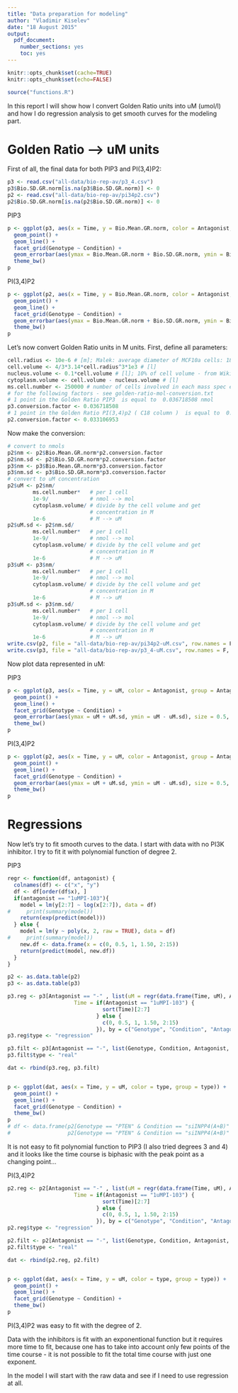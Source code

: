 ```yaml
---
title: "Data preparation for modeling"
author: "Vladimir Kiselev"
date: "18 August 2015"
output:
  pdf_document:
    number_sections: yes
    toc: yes
---
```


```r
knitr::opts_chunk$set(cache=TRUE)
knitr::opts_chunk$set(echo=FALSE)
```

```r
source("functions.R")
```

In this report I will show how I convert Golden Ratio units into uM (umol/l) and how I do regression analysis to get smooth curves for the modeling part.

# Golden Ratio --> uM units

First of all, the final data for both PIP3 and PI(3,4)P2:

```r
p3 <- read.csv("all-data/bio-rep-av/p3_4.csv")
p3$Bio.SD.GR.norm[is.na(p3$Bio.SD.GR.norm)] <- 0
p2 <- read.csv("all-data/bio-rep-av/pi34p2.csv")
p2$Bio.SD.GR.norm[is.na(p2$Bio.SD.GR.norm)] <- 0
```

PIP3

```r
p <- ggplot(p3, aes(x = Time, y = Bio.Mean.GR.norm, color = Antagonist, group = Antagonist)) +
  geom_point() +
  geom_line() +
  facet_grid(Genotype ~ Condition) +
  geom_errorbar(aes(ymax = Bio.Mean.GR.norm + Bio.SD.GR.norm, ymin = Bio.Mean.GR.norm - Bio.SD.GR.norm), size = 0.5, width = 0.2) +
  theme_bw()
p
```

PI(3,4)P2

```r
p <- ggplot(p2, aes(x = Time, y = Bio.Mean.GR.norm, color = Antagonist, group = Antagonist)) +
  geom_point() +
  geom_line() +
  facet_grid(Genotype ~ Condition) +
  geom_errorbar(aes(ymax = Bio.Mean.GR.norm + Bio.SD.GR.norm, ymin = Bio.Mean.GR.norm - Bio.SD.GR.norm), size = 0.5, width = 0.2) +
  theme_bw()
p
```

Let's now convert Golden Ratio units in M units. First, define all parameters:

```r
cell.radius <- 10e-6 # [m]; Malek: average diameter of MCF10a cells: 18.7 um
cell.volume <- 4/3*3.14*cell.radius^3*1e3 # [l]
nucleus.volume <- 0.1*cell.volume # [l]; 10% of cell volume - from Wikipedia
cytoplasm.volume <- cell.volume - nucleus.volume # [l]
ms.cell.number <- 250000 # number of cells involved in each mass spec experiment
# for the following factors - see golden-ratio-mol-conversion.txt
# 1 point in the Golden Ratio PIP3  is equal to  0.036718508 nmol 
p3.conversion.factor <- 0.036718508
# 1 point in the Golden Ratio PI(3,4)p2 ( C18 column )  is equal to  0.033106953 nmol
p2.conversion.factor <- 0.033106953
```

Now make the conversion:

```r
# convert to nmols
p2$nm <- p2$Bio.Mean.GR.norm*p2.conversion.factor
p2$nm.sd <- p2$Bio.SD.GR.norm*p2.conversion.factor
p3$nm <- p3$Bio.Mean.GR.norm*p3.conversion.factor
p3$nm.sd <- p3$Bio.SD.GR.norm*p3.conversion.factor
# convert to uM concentration
p2$uM <- p2$nm/
        ms.cell.number*   # per 1 cell
        1e-9/             # nmol --> mol
        cytoplasm.volume/ # divide by the cell volume and get 
                          # concentration in M
        1e-6              # M --> uM
p2$uM.sd <- p2$nm.sd/
        ms.cell.number*   # per 1 cell
        1e-9/             # nmol --> mol
        cytoplasm.volume/ # divide by the cell volume and get 
                          # concentration in M
        1e-6              # M --> uM
p3$uM <- p3$nm/
        ms.cell.number*   # per 1 cell
        1e-9/             # nmol --> mol
        cytoplasm.volume/ # divide by the cell volume and get 
                          # concentration in M
        1e-6              # M --> uM
p3$uM.sd <- p3$nm.sd/
        ms.cell.number*   # per 1 cell
        1e-9/             # nmol --> mol
        cytoplasm.volume/ # divide by the cell volume and get 
                          # concentration in M
        1e-6              # M --> uM
write.csv(p2, file = "all-data/bio-rep-av/pi34p2-uM.csv", row.names = F, quote = F)
write.csv(p3, file = "all-data/bio-rep-av/p3_4-uM.csv", row.names = F, quote = F)
```

Now plot data represented in uM:

PIP3

```r
p <- ggplot(p3, aes(x = Time, y = uM, color = Antagonist, group = Antagonist)) +
  geom_point() +
  geom_line() +
  facet_grid(Genotype ~ Condition) +
  geom_errorbar(aes(ymax = uM + uM.sd, ymin = uM - uM.sd), size = 0.5, width = 0.2) +
  theme_bw()
p
```

PI(3,4)P2

```r
p <- ggplot(p2, aes(x = Time, y = uM, color = Antagonist, group = Antagonist)) +
  geom_point() +
  geom_line() +
  facet_grid(Genotype ~ Condition) +
  geom_errorbar(aes(ymax = uM + uM.sd, ymin = uM - uM.sd), size = 0.5, width = 0.2) +
  theme_bw()
p
```

# Regressions

Now let's try to fit smooth curves to the data. I start with data with no PI3K inhibitor. I try to fit it with polynomial function of degree 2.

PIP3

```r
regr <- function(df, antagonist) {
  colnames(df) <- c("x", "y")
  df <- df[order(df$x), ]
  if(antagonist == "1uMPI-103"){
    model = lm(y[2:7] ~ log(x[2:7]), data = df)
#     print(summary(model))
  	return(exp(predict(model)))
  } else {
    model = lm(y ~ poly(x, 2, raw = TRUE), data = df)
#     print(summary(model))
    new.df <- data.frame(x = c(0, 0.5, 1, 1.50, 2:15))
  	return(predict(model, new.df))
  }
}

p2 <- as.data.table(p2)
p3 <- as.data.table(p3)

p3.reg <- p3[Antagonist == "-" , list(uM = regr(data.frame(Time, uM), Antagonist),
                     Time = if(Antagonist == "1uMPI-103") {
                              sort(Time)[2:7]
                            } else {
                              c(0, 0.5, 1, 1.50, 2:15)
                            }), by = c("Genotype", "Condition", "Antagonist")]
p3.reg$type <- "regression"

p3.filt <- p3[Antagonist == "-", list(Genotype, Condition, Antagonist, uM, Time)]
p3.filt$type <- "real"

dat <- rbind(p3.reg, p3.filt)


p <- ggplot(dat, aes(x = Time, y = uM, color = type, group = type)) +
  geom_point() +
  geom_line() +
  facet_grid(Genotype ~ Condition) +
  theme_bw()
p
# df <- data.frame(p2[Genotype == "PTEN" & Condition == "siINPP4(A+B)" & Antagonist != "-", Time],
#                  p2[Genotype == "PTEN" & Condition == "siINPP4(A+B)" & Antagonist != "-", uM])
```

It is not easy to fit polynomial function to PIP3 (I also tried degrees 3 and 4) and it looks like the time course is biphasic with the peak point as a changing point...

PI(3,4)P2

```r
p2.reg <- p2[Antagonist == "-" , list(uM = regr(data.frame(Time, uM), Antagonist),
                     Time = if(Antagonist == "1uMPI-103") {
                              sort(Time)[2:7]
                            } else {
                              c(0, 0.5, 1, 1.50, 2:15)
                            }), by = c("Genotype", "Condition", "Antagonist")]
p2.reg$type <- "regression"

p2.filt <- p2[Antagonist == "-", list(Genotype, Condition, Antagonist, uM, Time)]
p2.filt$type <- "real"

dat <- rbind(p2.reg, p2.filt)


p <- ggplot(dat, aes(x = Time, y = uM, color = type, group = type)) +
  geom_point() +
  geom_line() +
  facet_grid(Genotype ~ Condition) +
  theme_bw()
p
```

PI(3,4)P2 was easy to fit with the degree of 2.

Data with the inhibitors is fit with an exponentional function but it requires more time to fit, because one has to take into account only few points of the time course - it is not possible to fit the total time course with just one exponent.

In the model I will start with the raw data and see if I need to use regression at all.
